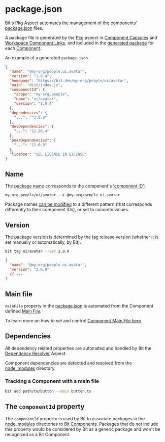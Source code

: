 # package.json

Bit's [Pkg](packages/overview) Aspect automates the management of the components' [package.json](https://nodejs.org/en/knowledge/getting-started/npm/what-is-the-file-package-json/) files.

A package file is generated by the [Pkg](packages/overview) aspect in [Component Capsules](/components/component-capsules) and [Workspace Component Links](/workspace/workspace-component-link), and included in the [generated package](/packages/packing-components) for each [Component](/components/overview).

An example of a generated `package.json`.

```json
{
  "name": "@my-org/people.ui.avatar",
  "version": "1.0.4",
  "homepage": "https://bit.dev/my-org/people/ui/avatar",
  "main": "dist/index.js",
  "componentId": {
    "scope": "my-org.people",
    "name": "ui/avatar",
    "version": "1.0.4"
  },
  "dependencies": {
    "...": "^3.0.0"
  },
  "devDependencies": {
    "...": "12.20.4"
  },
  "peerDependencies": {
    "...": "12.0.0"
  },
  "license": "SEE LICENSE IN LICENSE"
}
```

## Name

The [package name](/packages/package-name) corresponds to the component's ['component ID'](docs/components/component-id):

```
my-org.people/ui/avatar --> @my-org/people.ui.avatar

```

Package names [can be modified](/packages/package-name) to a different pattern (that corresponds differently to their component IDs), or set to concrete values.

## Version

The package version is determined by the [tag](components/tags) release version (whether it is set manually or automatically, by Bit).

```bash
bit tag ui/avatar --ver 2.0.0
```

```json
{
  "name": "@my-org/people.ui.avatar",
  "version": "2.0.0"
  // ...
}
```

## Main file

`mainFile` property in the [package.json](/packages/package-json) is automated from the Component defined [Main File](/components/main-file).

To learn more on how to set and control [Component Main File here](/components/main-file).

## Dependencies

All dependency related properties are automated and handled by Bit the [Dependency Resolver](/dependencies/overview) Aspect.

Component dependencies are detected and resolved from the [node_modules](/workspace/node-modules) directory.

### Tracking a Component with a main file

```bash
bit add path/to/button --main button.ts
```

## The `componentId` property

The `componentId` property is used by Bit to associate packages in the [node_modules](/workspace/node-modules) directories to Bit [Components](/components/overview). Packages that do not include this property would be considered by Bit as a generic package and won't be recognized as a Bit Component.

